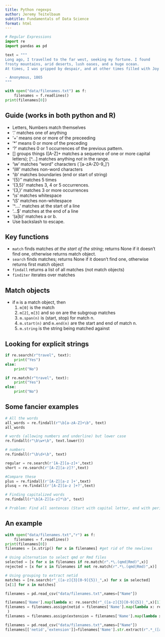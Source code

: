 ```yaml
---
title: Python regexps
author: Jeremy Teitelbaum
subtitle: Fundamentals of Data Science
format: html
---
```


```python
# Regular Expressions
import re
import pandas as pd

```

```python
text = """
Long ago, I travelled to the far west, seeking my fortune. I found
frosty mountains, arid deserts, lush oases, and a huge ocean.
At times, I was gripped by despair, and at other times filled with Joy.

- Anonymous, 1865
"""
```

```python
with open("data/filenames.txt") as f:
    filenames = f.readlines()
print(filenames[0])

```
            


## Guide (works in both python and R)

- Letters, Numbers match themselves
- '.' matches one of anything
- '+' means one or more of the preceeding
- '*' means 0 or more of the preceding
- '?' matches 0 or 1 occurrences of the previous pattern.
- [] groups things ([A-Z]+ matches a sequence of one or more capital letters); [^...] matches anything *not* in the range. 
-  '\\w' matches "word" characters (`[a-zA-Z0-9_]')
- '\\W' matches non-word characters
- '\\b' matches boundaries (end or start of string)
- '{5}'' matches 5 times
- '{3,5}' matches 3, 4 or 5 occurrences. 
- '{3,}' matches 3 or more occurrences
- '\\s' matches whitespace
- '\\S' matches non-whitespace
- '^....' matches at the start of a line
- '...$' matches at the end of a line
- '(a|b)' matches a or b.
- Use backslash to escape. 


## Key functions

- `match` finds matches *at the start of the string*; returns None if it doesn't find one, otherwise returns match object.
- `search` finds matches; returns None if it doesn't find one, otherwise returns first match object
- `findall` returns a list of all matches (not match objects)
- `finditer` iterates over matches

## Match objects

- if `m` is a match object, then 
    1. `m[0]` is the match 
    2. `m[2]`, `m[3]` and so on are the subgroup matches
    3. `m.span(n)` is (start, stop) for match n.
    4. `m.start(n)` and `m.end(n)` are the start and end of match n.
    5. `m.string` is the string being matched against

## Looking for explicit strings
```python
if re.search(r"travel", text):
    print("Yes")
else:
    print("No")

if re.match(r"travel", text):
    print("Yes")
else:
    print("No")
```

## Some fancier examples


```python
# All the words
all_words = re.findall(r"\b[a-zA-Z]+\b", text)
all_words
```

```python
# words (allowing numbers and underline) but lower case
re.findall(r"\b\w+\b", text.lower())
```

```python
# numbers
re.findall(r"\b\d+\b", text)
```

```python
regular = re.search(r'[A-Z][a-z]+',text)
short = re.search(r'[A-Z][a-z]?',text)
```

```python
#Compare these
plus = re.findall(r'[A-Z][a-z ]+',text)
plusq = re.findall(r'[A-Z][a-z ]+?',text)
```

```python
# Finding capitalized words
re.findall(r"\b[A-Z][a-z]*\b", text)
```

```python
# Problem: Find all sentences (Start with capital letter, end with period. Remember to use `\.`

```

## An example

```python
with open("data/filenames.txt","r") as f:
    filenames = f.readlines()
print(filenames[0])
filenames = [x.strip() for x in filenames] #get rid of the newlines
```


```python
# Using alternation to select qmd or Rmd files
selected = [x for x in filenames if re.match(r".*\.(qmd|Rmd)",x)]
rejected = [x for x in filenames if not re.match(r".*\.(qmd|Rmd)",x)]
```

```python
# Using grouping to extract netid
matches = [re.search(r"_([a-z]{3}[0-9]{5})_",x) for x in selected]
[x[1] for x in matches]
```


```python
filenames = pd.read_csv("data/filenames.txt",names=["Name"])
```

```python
filenames['Name'].map(lambda x: re.search(r"_([a-z]{3}[0-9]{5})_",x)[1])
filenames = filenames.assign(netid = filenames['Name'].map(lambda x: re.search(r"_([a-z]{3}[0-9]{5})_",x)[1])
 )
filenames = filenames.assign(extension = filenames['Name'].map(lambda x: re.search(r".*\.(qmd|Rmd|pdf)$",x)[1]))
```

```python
filenames = pd.read_csv("data/filenames.txt",names=["Name"])
filenames[['netid','extension']]=filenames['Name'].str.extract(r".*_([a-z]{3}[0-9]{5})_.*\.(qmd|Rmd|pdf)$")
```